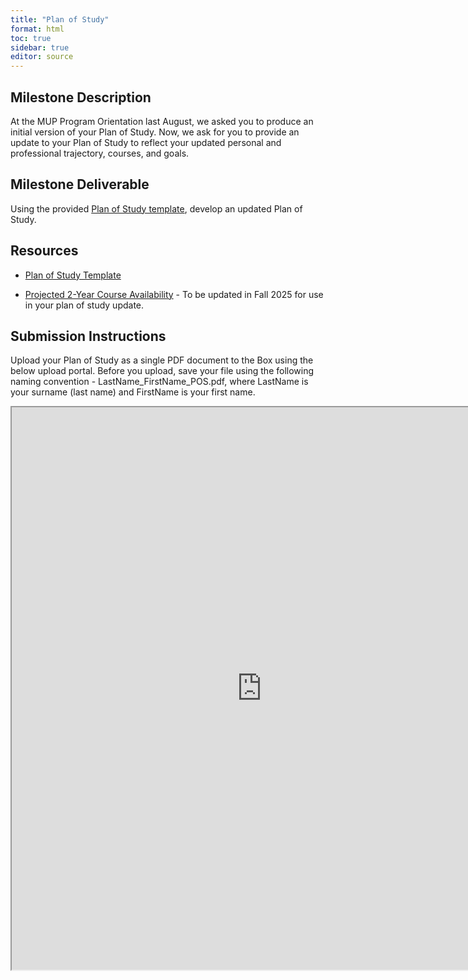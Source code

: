 ```yaml
---
title: "Plan of Study"
format: html
toc: true
sidebar: true
editor: source
---
```


## Milestone Description

At the MUP Program Orientation last August, we asked you to produce an initial version of your Plan of Study. Now, we ask for you to provide an update to your Plan of Study to reflect your updated personal and professional trajectory, courses, and goals.

## Milestone Deliverable

Using the provided [Plan of Study template](files/MUP Plan of Study Template 20240819.docx), develop an updated Plan of Study. 

## Resources

- [Plan of Study Template](files/MUP Plan of Study Template 20240819.docx)

- [Projected 2-Year Course Availability]() - To be updated in Fall 2025 for use in your plan of study update.

## Submission Instructions

Upload your Plan of Study as a single PDF document to the Box using the below upload portal. Before you upload, save your file using the following naming convention -  LastName_FirstName_POS.pdf, where LastName is your surname (last name) and FirstName is your first name.

<iframe src="https://uofi.app.box.com/f/75107c6e38e14e3880d602ed6609ffeb" height="900" width="800"></iframe>